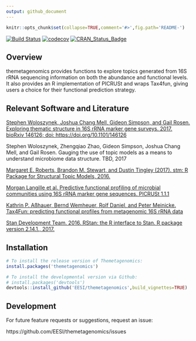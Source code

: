```yaml
---
output: github_document
---
```

  
<!-- README.md is generated from README.Rmd. Please edit that file -->
  
```r
knitr::opts_chunk$set(collapse=TRUE,comment='#>',fig.path='README-')
```

[![Build Status](https://travis-ci.com/sw1/themetagenomics.svg?token=8r1TnJBy8TyidNrmbPpa&branch=master)](https://travis-ci.com/sw1/themetagenomics)
[![codecov](https://codecov.io/gh/sw1/themetagenomics/branch/master/graph/badge.svg?token=pmjXMfuHrw)](https://codecov.io/gh/sw1/themetagenomics)
[![CRAN_Status_Badge](http://www.r-pkg.org/badges/version/themetagenomics)](https://cran.r-project.org/package=themetagenomics)


## Overview

themetagenomics provides functions to explore topics generated from 16S rRNA sequencing information on both the abundance and functional levels. It also 
provides an R implementation of PICRUSt and wraps Tax4fun, giving users a choice for their functional prediction strategy.

## Relevant Software and Literature

[Stephen Woloszynek, Joshua Chang Mell, Gideon Simpson, and Gail Rosen. Exploring thematic structure in 16S rRNA marker gene surveys. 2017. bioRxiv 146126; doi: https://doi.org/10.1101/146126](http://biorxiv.org/content/early/2017/06/05/146126.article-info)

Stephen Woloszynek, Zhengqiao Zhao, Gideon Simpson, Joshua Chang Mell, and Gail Rosen. Gauging the use of topic models as a means to understand microbiome data structure. TBD, 2017

[Margaret E. Roberts, Brandon M. Stewart, and Dustin Tingley (2017). stm: R Package for Structural Topic Models, 2016.](http://www.structuraltopicmodel.com)

[Morgan Langille et al. Predictive functional profiling of microbial communities using 16S rRNA marker gene sequences. PICRUSt 1.1.1](http://picrust.github.io/picrust/)

[Kathrin P. Aßhauer, Bernd Wemheuer, Rolf Daniel, and Peter Meinicke. Tax4Fun: predicting functional profiles from metagenomic 16S rRNA data](http://tax4fun.gobics.de/)

[Stan Development Team. 2016. RStan: the R interface to Stan. R package version 2.14.1., 2017.](http://mc-stan.org)

## Installation

```r
# To install the release version of Themetagenomics:
install.packages('themetagenomics')

# To install the developmental version via Github:
# install.packages('devtools')
devtools::install_github('EESI/themetagenomics',build_vignettes=TRUE)
```

## Development

For future feature requests or suggestions, request an issue:
  
  https://github.com/EESI/themetagenomics/issues
